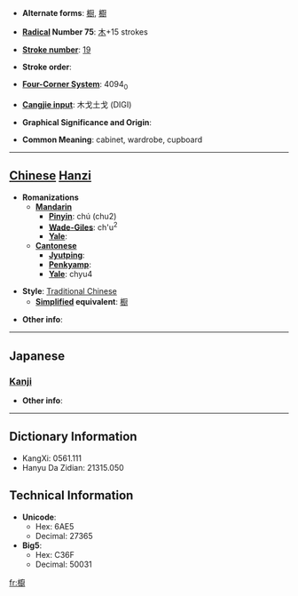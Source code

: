 * '''Alternate forms''': [[橱]], [[櫉]]

* '''[[Wiktionary:Chinese radical index| Radical]] Number 75''': [[Wiktionary:Chinese radical index 木|木]]+15 strokes

* '''[[Wiktionary:Chinese total strokes index|Stroke number]]''': [[Wiktionary:Chinese total strokes index 19|19]]

* '''Stroke order''': 

* '''[[Wiktionary:Chinese four corner index|Four-Corner System]]''': 4094<sub>0</sub>

* '''[[Wiktionary:Chinese Cangjie index|Cangjie input]]''': 木戈土戈 (DIGI)

* '''Graphical Significance and Origin''': 

* '''Common Meaning''': cabinet, wardrobe, cupboard

----

== [[Chinese]] [[Hanzi]] ==

* '''Romanizations'''
** '''[[Mandarin]]'''
*** '''[[Pinyin]]''': chú (chu2)
*** '''[[Wade-Giles]]''': ch'u<sup>2</sup>
*** '''[[Yale]]''': 
** '''[[Cantonese]]'''
*** '''[[Jyutping]]''':
*** '''[[Penkyamp]]''': 
*** '''[[Yale]]''': chyu4

* '''Style''': [[Traditional Chinese]] 
** '''[[Simplified Chinese|Simplified]] equivalent''': [[橱]]

* '''Other info''': 

----

==Japanese==
===[[Kanji]]===
{{kanji|on readings=[[ちゅ]] (chu)|kun readings=[[ひつ]] (hitsu)}}

* '''Other info''':  

----

== Dictionary Information ==

* KangXi: 0561.111
* Hanyu Da Zidian: 21315.050

== Technical Information ==

* '''Unicode''':
** Hex: 6AE5
** Decimal: 27365
* '''Big5''':
** Hex: C36F
** Decimal: 50031

[[fr:櫥]]